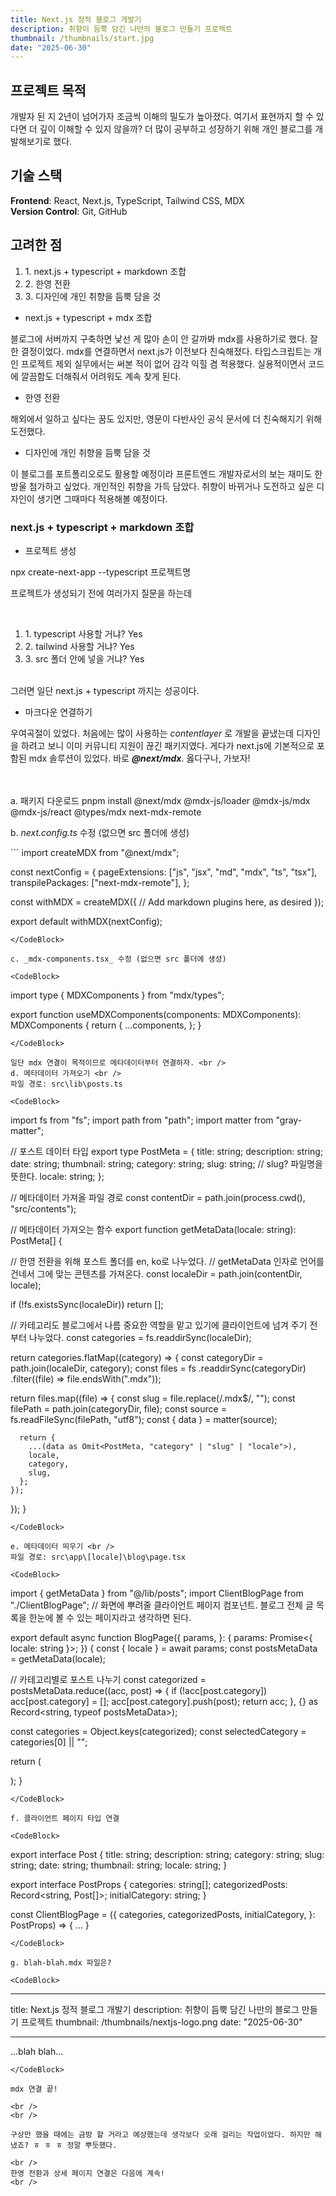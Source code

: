 ```yaml
---
title: Next.js 정적 블로그 개발기
description: 취향이 듬뿍 담긴 나만의 블로그 만들기 프로젝트
thumbnail: /thumbnails/start.jpg
date: "2025-06-30"
---
```


## 프로젝트 목적

개발자 된 지 2년이 넘어가자 조금씩 이해의 밀도가 높아졌다. 여기서 표현까지 할 수 있다면 더 깊이 이해할 수 있지 않을까? 더 많이 공부하고 성장하기 위해 개인 블로그를 개발해보기로 했다.

<div className="bar" />

## 기술 스택

**Frontend**: React, Next.js, TypeScript, Tailwind CSS, MDX <br />
**Version Control**: Git, GitHub

<div className="bar" />

## 고려한 점

<ol>
  <li>1. next.js + typescript + markdown 조합</li>
  <li>2. 한영 전환</li>
  <li>3. 디자인에 개인 취향을 듬뿍 담을 것</li>
</ol>

- next.js + typescript + mdx 조합

<div>
  블로그에 서버까지 구축하면 낯선 게 많아 손이 안 갈까봐 mdx를 사용하기로 했다.
  잘한 결정이었다. mdx를 연결하면서 next.js가 이전보다 친숙해졌다.
  타입스크립트는 개인 프로젝트 제외 실무에서는 써본 적이 없어 감각 익힐 겸
  적용했다. 실용적이면서 코드에 깔끔함도 더해줘서 어려워도 계속 찾게 된다.
</div>

- 한영 전환

<div>
  해외에서 일하고 싶다는 꿈도 있지만, 영문이 다반사인 공식 문서에 더 친숙해지기
  위해 도전했다.
</div>

- 디자인에 개인 취향을 듬뿍 담을 것

<div>
  이 블로그를 포트폴리오로도 활용할 예정이라 프론트엔드 개발자로서의 보는 재미도
  한 방울 첨가하고 싶었다. 개인적인 취향을 가득 담았다. 취향이 바뀌거나 도전하고
  싶은 디자인이 생기면 그때마다 적용해볼 예정이다.
</div>

<div className="bar" />

### next.js + typescript + markdown 조합

- 프로젝트 생성

<div />
<CodeBlock>npx create-next-app --typescript 프로젝트명</CodeBlock>

프로젝트가 생성되기 전에 여러가지 질문을 하는데

<br />
<ol>
  <li>1. typescript 사용할 거냐? Yes</li>
  <li>2. tailwind 사용할 거냐? Yes</li>
  <li>3. src 폴더 안에 넣을 거냐? Yes</li>
</ol>
<br />
그러면 일단 next.js + typescript 까지는 성공이다.

- 마크다운 연결하기

우여곡절이 있었다. 처음에는 많이 사용하는 _contentlayer_ 로 개발을 끝냈는데 디자인을 하려고 보니 이미 커뮤니티 지원이 끊긴 패키지였다. 게다가 next.js에 기본적으로 포함된 mdx 솔루션이 있었다.
바로 **_@next/mdx_**. 옳다구나, 가보자!

<br />
<br />
a. 패키지 다운로드

<CodeBlock>
  pnpm install @next/mdx @mdx-js/loader @mdx-js/mdx @mdx-js/react @types/mdx
  next-mdx-remote
</CodeBlock>

b. _next.config.ts_ 수정 (없으면 src 폴더에 생성)

<CodeBlock>
```
import createMDX from "@next/mdx";

const nextConfig = {
pageExtensions: ["js", "jsx", "md", "mdx", "ts", "tsx"],
transpilePackages: ["next-mdx-remote"],
};

const withMDX = createMDX({
// Add markdown plugins here, as desired
});

export default withMDX(nextConfig);
```
</CodeBlock>

c. _mdx-components.tsx_ 수정 (없으면 src 폴더에 생성)

<CodeBlock>
```
import type { MDXComponents } from "mdx/types";

export function useMDXComponents(components: MDXComponents): MDXComponents {
  return {
    ...components,
  };
}
```
</CodeBlock>

일단 mdx 연결이 목적이므로 메타데이터부터 연결하자. <br />
d. 메타데이터 가져오기 <br />
파일 경로: src\lib\posts.ts

<CodeBlock>
```
import fs from "fs";
import path from "path";
import matter from "gray-matter";

// 포스트 데이터 타입
export type PostMeta = {
title: string;
description: string;
date: string;
thumbnail: string;
category: string;
slug: string; // slug? 파일명을 뜻한다.
locale: string;
};

// 메타데이터 가져올 파일 경로
const contentDir = path.join(process.cwd(), "src/contents");

// 메타데이터 가져오는 함수
export function getMetaData(locale: string): PostMeta[] {

// 한영 전환을 위해 포스트 폴더를 en, ko로 나누었다.
// getMetaData 인자로 언어를 건네서 그에 맞는 콘텐츠를 가져온다.
const localeDir = path.join(contentDir, locale);

if (!fs.existsSync(localeDir)) return [];

// 카테고리도 블로그에서 나름 중요한 역할을 맡고 있기에 클라이언트에 넘겨 주기 전부터 나누었다.
const categories = fs.readdirSync(localeDir);

return categories.flatMap((category) => {
const categoryDir = path.join(localeDir, category);
const files = fs
.readdirSync(categoryDir)
.filter((file) => file.endsWith(".mdx"));

return files.map((file) => {
const slug = file.replace(/\.mdx$/, "");
const filePath = path.join(categoryDir, file);
const source = fs.readFileSync(filePath, "utf8");
const { data } = matter(source);

      return {
        ...(data as Omit<PostMeta, "category" | "slug" | "locale">),
        locale,
        category,
        slug,
      };
    });

});
}

```
</CodeBlock>

e. 메타데이터 띄우기 <br />
파일 경로: src\app\[locale]\blog\page.tsx

<CodeBlock>
```

import { getMetaData } from "@/lib/posts";
import ClientBlogPage from "./ClientBlogPage"; // 화면에 뿌려줄 클라이언트 페이지 컴포넌트. 블로그 전체 글 목록을 한눈에 볼 수 있는 페이지라고 생각하면 된다.

export default async function BlogPage({
  params,
}: {
  params: Promise<{ locale: string }>;
}) {
  const { locale } = await params;
  const postsMetaData = getMetaData(locale);

// 카테고리별로 포스트 나누기
const categorized = postsMetaData.reduce((acc, post) => {
if (!acc[post.category]) acc[post.category] = [];
acc[post.category].push(post);
return acc;
}, {} as Record<string, typeof postsMetaData>);

const categories = Object.keys(categorized);
const selectedCategory = categories[0] || "";

return (

<ClientBlogPage
  categories={categories}
  categorizedPosts={categorized}
  initialCategory={selectedCategory}
/>
); }

```
</CodeBlock>

f. 클라이언트 페이지 타입 연결

<CodeBlock>
```

export interface Post {
  title: string;
  description: string;
  category: string;
  slug: string;
  date: string;
  thumbnail: string;
  locale: string;
}

export interface PostProps {
  categories: string[];
  categorizedPosts: Record<string, Post[]>;
  initialCategory: string;
}

const ClientBlogPage = ({
categories,
categorizedPosts,
initialCategory,
}: PostProps) => {
...
}

```
</CodeBlock>

g. blah-blah.mdx 파일은?

<CodeBlock>
```

---

title: Next.js 정적 블로그 개발기
description: 취향이 듬뿍 담긴 나만의 블로그 만들기 프로젝트
thumbnail: /thumbnails/nextjs-logo.png
date: "2025-06-30"

---

...blah blah...

```
</CodeBlock>

mdx 연결 끝!

<br />
<br />

구상만 했을 때에는 금방 할 거라고 예상했는데 생각보다 오래 걸리는 작업이었다. 하지만 해냈죠? ㅎ ㅎ ㅎ 정말 뿌듯했다.

<br />
한영 전환과 상세 페이지 연결은 다음에 계속!
<br />
```
